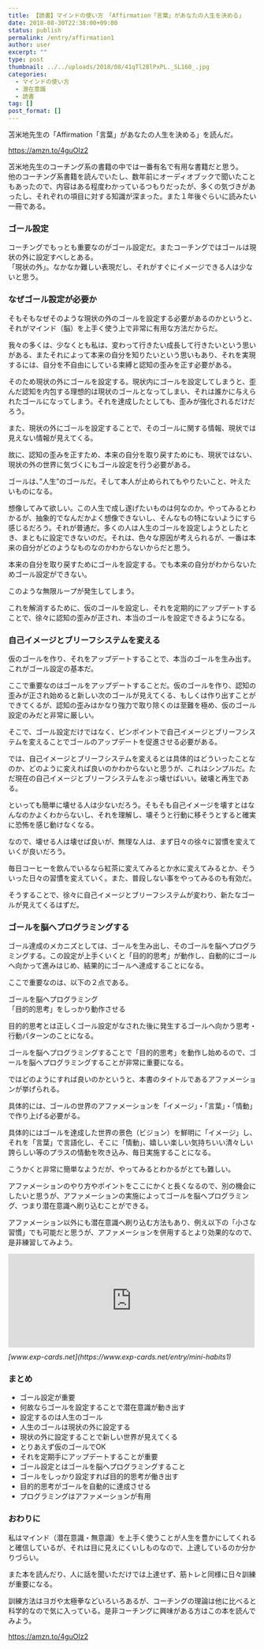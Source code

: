 ```yaml
---
title: 【読書】マインドの使い方　「Affirmation「言葉」があなたの人生を決める」
date: 2018-08-30T22:38:00+09:00
status: publish
permalink: /entry/affirmation1
author: user
excerpt: ""
type: post
thumbnail: ../../uploads/2018/08/41qTl2BlPxPL._SL160_.jpg
categories:
  - マインドの使い方
  - 潜在意識
  - 読書
tag: []
post_format: []
---
```


苫米地先生の「Affirmation「言葉」があなたの人生を決める」を読んだ。

https://amzn.to/4guOIz2

苫米地先生のコーチング系の書籍の中では一番有名で有用な書籍だと思う。  
他のコーチング系書籍を読んでいたし、数年前にオーディオブックで聞いたこともあったので、内容はある程度わかっているつもりだったが、多くの気づきがあったし、それぞれの項目に対する知識が深まった。また１年後ぐらいに読みたい一冊である。

### ゴール設定

コーチングでもっとも重要なのがゴール設定だ。またコーチングではゴールは現状の外に設定すべしとある。  
「現状の外」。なかなか難しい表現だし、それがすぐにイメージできる人は少ないと思う。

### なぜゴール設定が必要か

そもそもなぜそのような現状の外のゴールを設定する必要があるのかというと、それがマインド（脳）を上手く使う上で非常に有用な方法だからだ。

我々の多くは、少なくとも私は、変わって行きたい成長して行きたいという思いがある、またそれによって本来の自分を知りたいという思いもあり、それを実現するには、自分を不自由にしている束縛と認知の歪みを正す必要がある。

そのため現状の外にゴールを設定する。現状内にゴールを設定してしまうと、歪んだ認知を内包する理想的は現状のゴールとなってしまい、それは誰かに与えられたゴールになってしまう。それを達成したとしても、歪みが強化されるだけだろう。

また、現状の外にゴールを設定することで、そのゴールに関する情報、現状では見えない情報が見えてくる。

故に、認知の歪みを正すため、本来の自分を取り戻すためにも、現状ではない、現状の外の世界に気づくにもゴール設定を行う必要がある。

ゴールは、”人生”のゴールだ。そして本人が止められてもやりたいこと、叶えたいものになる。

想像してみて欲しい。この人生で成し遂げたいものは何なのか。やってみるとわかるが、抽象的でなんだかよく想像できないし、そんなもの特にないようにすら感じるだろう。それが普通だ。多くの人は人生のゴールを設定しようとしたとき、まともに設定できないのだ。それは、色々な原因が考えられるが、一番は本来の自分がどのようなものなのかわからないからだと思う。

本来の自分を取り戻すためにゴールを設定する。でも本来の自分がわからないためゴール設定ができない。

このような無限ループが発生してしまう。

これを解消するために、仮のゴールを設定し、それを定期的にアップデートすることで、徐々に認知の歪みが正され、本当のゴールを設定できるようになる。

### 自己イメージとブリーフシステムを変える

仮のゴールを作り、それをアップデートすることで、本当のゴールを生み出す。これがゴール設定の基本だ。

ここで重要なのはゴールをアップデートすることだ。仮のゴールを作り、認知の歪みが正され始めると新しい次のゴールが見えてくる、もしくは作り出すことができてくるが、認知の歪みはかなり強力で取り除くのは至難を極め、仮のゴール設定のみだと非常に厳しい。

そこで、ゴール設定だけではなく、ピンポイントで自己イメージとブリーフシステムを変えることでゴールのアップデートを促進させる必要がある。

では、自己イメージとブリーフシステムを変えるとは具体的はどういったことなのか、どのように変えれば良いのかわからないと思うが、これはシンプルだ。ただ現在の自己イメージとブリーフシステムをぶっ壊せばいい。破壊と再生である。

といっても簡単に壊せる人は少ないだろう。そもそも自己イメージを壊すとはなんなのかよくわからないし、それを理解し、壊そうと行動に移そうとすると確実に恐怖を感じ動けなくなる。

なので、壊せる人は壊せば良いが、無理な人は、まず日々の徐々に習慣を変えていくが良いだろう。

毎日コーヒーを飲んでいるなら紅茶に変えてみるとか水に変えてみるとか、そういった日々の習慣を変えていく。また、普段しない事をやってみるのも有効だ。

そうすることで、徐々に自己イメージとブリーフシステムが変わり、新たなゴールが見えてくるはずだ。

### ゴールを脳へプログラミングする

ゴール達成のメカニズとしては、ゴールを生み出し、そのゴールを脳へプログラミングする。この設定が上手くいくと「目的的思考」が動作し、自動的にゴールへ向かって進みはじめ、結果的にゴールへ達成することになる。

ここで重要なのは、以下の２点である。

ゴールを脳へプログラミング  
「目的的思考」をしっかり動作させる

目的的思考とは正しくゴール設定がなされた後に発生するゴールへ向かう思考・行動パターンのことになる。

ゴールを脳へプログラミングすることで「目的的思考」を動作し始めるので、ゴールを脳へプログラミングすることが非常に重要になる。

ではどのようにすれば良いのかというと、本書のタイトルであるアファメーションが挙げられる。

具体的には、ゴールの世界のアファメーションを「イメージ」・「言葉」・「情動」で作り上げる必要がる。

具体的にはゴールを達成した世界の景色（ビジョン）を鮮明に「イメージ」し、それを「言葉」で言語化し、そこに「情動」、嬉しい楽しい気持ちいい清々しい誇らしい等のプラスの情動を吹き込み、毎日実施することになる。

こうかくと非常に簡単なようだが、やってみるとわかるがとても難しい。

アファメーションのやり方やポイントをここにかくと長くなるので、別の機会にしたいと思うが、アファメーションの実施によってゴールを脳へプログラミング、つまり潜在意識へ刷り込むことができる。

アファメーション以外にも潜在意識へ刷り込む方法もあり、例え以下の「小さな習慣」でも可能だと思うが、アファメーションを併用するとより効果的なので、是非練習してみよう。

<iframe class="embed-card embed-blogcard" frameborder="0" scrolling="no" src="https://hatenablog-parts.com/embed?url=https%3A%2F%2Fwww.exp-cards.net%2Fentry%2Fmini-habits1" style="display: block; width: 100%; height: 190px; max-width: 500px; margin: 10px 0px;" title="【読書】「小さな習慣」の本質は無意識の使い方 - 経験値カード"></iframe><cite class="hatena-citation">[www.exp-cards.net](https://www.exp-cards.net/entry/mini-habits1)</cite>

### まとめ

- ゴール設定が重要
- 何故ならゴールを設定することで潜在意識が動き出す
- 設定するのは人生のゴール
- 人生のゴールは現状の外に設定する
- 現状の外に設定することで新しい世界が見えてくる
- とりあえず仮のゴールでOK
- それを定期手にアップデートすることが重要
- ゴール設定とはゴールを脳へプログラミングすること
- ゴールをしっかり設定すれば目的的思考が働き出す
- 目的的思考がゴールを自動的に達成させる
- プログラミングはアファメーションが有用

### おわりに

私はマインド（潜在意識・無意識）を上手く使うことが人生を豊かにしてくれると確信しているが、それは目に見えにくいしものなので、上達しているのか分かりづらい。

また本を読んだり、人に話を聞いただけでは上達せず、筋トレと同様に日々訓練が重要になる。

訓練方法はヨガや太極拳などいろいろあるが、コーチングの理論は他に比べると科学的なので気に入っている。是非コーチングに興味がある方はこの本を読んでみよう。

https://amzn.to/4guOIz2
